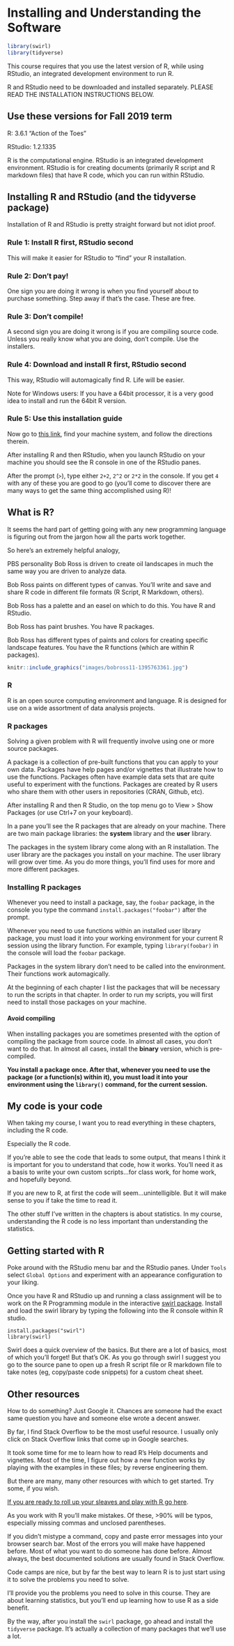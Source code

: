 # Installing and Understanding the Software {#software}

```r
library(swirl)
library(tidyverse)
```

This course requires that you use the latest version of R, while using RStudio, an integrated development environment to run R. 

R and RStudio need to be downloaded and installed separately. PLEASE READ THE INSTALLATION INSTRUCTIONS BELOW. 

## Use these versions for Fall 2019 term

R: 3.6.1 "Action of the Toes"

RStudio: 1.2.1335

R is the computational engine. RStudio is an integrated development environment. RStudio is for creating documents (primarily R script and R markdown files) that have R code, which you can run within RStudio. 

## Installing R and RStudio (and the tidyverse package)

Installation of R and RStudio is pretty straight forward but not idiot proof.

### Rule 1: Install R first, RStudio second

This will make it easier for RStudio to "find" your R installation.

### Rule 2: Don't pay!

One sign you are doing it wrong is when you find yourself about to purchase something. Step away if that's the case. These are free.

### Rule 3: Don't compile!

A second sign you are doing it wrong is if you are compiling source code. Unless you really know what you are doing, don't compile. Use the installers.

### Rule 4: Download and install R first, RStudio second

This way, RStudio will automagically find R. Life will be easier.

Note for Windows users: If you have a 64bit processor, it is a very good idea to install and run the 64bit R version.

### Rule 5: Use this installation guide

Now go to [this link](https://www.r-bloggers.com/how-to-install-r-on-mac-ubuntu-and-windows-2/), find your machine system, and follow the directions therein.

After installing R and then RStudio, when you launch RStudio on your machine you should see the R console in one of the RStudio panes. 

After the prompt (`>`), type either `2+2`, `2^2` or `2*2` in the console. If you get `4` with any of these you are good to go (you'll come to discover there are many ways to get the same thing accomplished using R)!

## What is R?

It seems the hard part of getting going with any new programming language is figuring out from the jargon how all the parts work together. 

So here's an extremely helpful analogy,

PBS personality Bob Ross is driven to create oil landscapes in much the same way you are driven to analyze data. 

Bob Ross paints on different types of canvas. You'll write and save and share R code in different file formats (R Script,  R Markdown, others).

Bob Ross has a palette and an easel on which to do this. You have R and RStudio.

Bob Ross has paint brushes. You have R packages.

Bob Ross has different types of paints and colors for creating specific landscape features. You have the R functions (which are within R packages).

```r
knitr::include_graphics("images/bobross11-1395763361.jpg")
```

### R

R is an open source computing environment and language. R is designed for use on a wide assortment of data analysis projects.

### R packages

Solving a given problem with R will frequently involve using one or more source packages. 

A package is a collection of pre-built functions that you can apply to your own data. Packages have help pages and/or vignettes that illustrate how to use the functions. Packages often have example data sets that are quite useful to experiment with the functions. Packages are created by R users who share them with other users in repositories (CRAN, Github, etc).

After installing R and then R Studio, on the top menu go to View > Show Packages (or use Ctrl+7 on your keyboard).

In a pane you'll see the R packages that are already on your machine. There are two main package libraries: the **system** library and the **user** library. 

The packages in the system library come along with an R installation. The user library are the packages you install on your machine. The user library will grow over time. As you do more things, you'll find uses for more and more different packages.

### Installing R packages

Whenever you need to install a package, say, the `foobar` package, in the console you type the command `install.packages("foobar")` after the prompt.

Whenever you need to use functions within an installed user library package, you must load it into your working environment for your current R session using the library function. For example, typing  `library(foobar)` in the console will load the `foobar` package.

Packages in the system library don't need to be called into the environment. Their functions work automagically.

At the beginning of each chapter I list the packages that will be necessary to run the scripts in that chapter. In order to run my scripts, you will first need to install those packages on your machine.

#### Avoid compiling

When installing packages you are sometimes presented with the option of compiling the package from source code. In almost all cases, you don't want to do that. In almost all cases, install the **binary** version, which is pre-compiled. 

**You install a package once. After that, whenever you need to use the package (or a function(s) within it), you must load it into your environment using the `library()` command, for the current session.**

## My code is your code

When taking my course, I want you to read everything in these chapters, including the R code. 

Especially the R code. 

If you're able to see the code that leads to some output, that means I think it is important for you to understand that code, how it works. You'll need it as a basis to write your own custom scripts...for class work, for home work, and hopefully beyond.

If you are new to R, at first the code will seem...unintelligible. But it will make sense to you if take the time to read it.

The other stuff I've written in the chapters is about statistics. In my course, understanding the R code is no less important than understanding the statistics.

## Getting started with R

Poke around with the RStudio menu bar and the RStudio panes. Under `Tools` select `Global Options` and experiment with an appearance configuration to your liking.

Once you have R and RStudio up and running a class assignment will be to work on the R Programming module in the interactive [swirl package](https://swirlstats.com/). Install and load the swirl library by typing the following into the R console within R studio.

```
install.packages("swirl")
library(swirl)
```
Swirl does a quick overview of the basics. But there are a lot of basics, most of which you'll forget! But that's OK. As you go through swirl I suggest you go to the source pane to open up a fresh R script file or R markdown file to take notes (eg, copy/paste code snippets) for a custom cheat sheet.

## Other resources

How to do something? Just Google it. Chances are someone had the exact same question you have and someone else wrote a decent answer.

By far, I find Stack Overflow to be the most useful resource. I usually only click on Stack Overflow links that come up in Google searches.

It took some time for me to learn how to read R's Help documents and vignettes. Most of the time, I figure out how a new function works by playing with the examples in these files; by reverse engineering them.

But there are many, many other resources with which to get started. Try some, if you wish.

[If you are ready to roll up your sleaves and play with R go here](https://www.r-bloggers.com/the-5-most-effective-ways-to-learn-r/).

As you work with R you'll make mistakes. Of these, >90% will be typos, especially missing commas and unclosed parentheses. 

If you didn't mistype a command, copy and paste error messages into your browser search bar. Most of the errors you will make have happened before. Most of what you want to do someone has done before. Almost always, the best documented solutions are usually found in Stack Overflow.

Code camps are nice, but by far the best way to learn R is to just start using it to solve the problems you need to solve. 

I'll provide you the problems you need to solve in this course. They are about learning statistics, but you'll end up learning how to use R as a side benefit.

By the way, after you install the `swirl` package, go ahead and install the `tidyverse` package. It's actually a collection of many packages that we'll use a lot.


